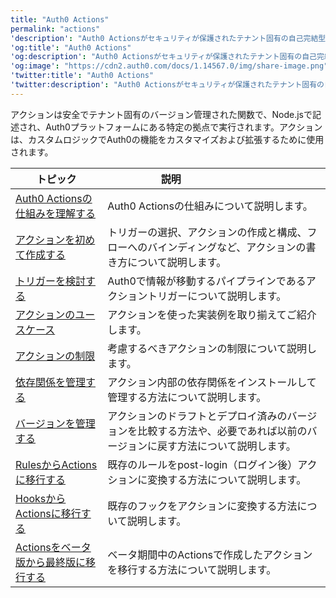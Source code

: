 ---
title: "Auth0 Actions"
permalink: "actions"
'description': "Auth0 Actionsがセキュリティが保護されたテナント固有の自己完結型の機能で、Auth0の動作をカスタマイズできることについて説明します。"
'og:title': "Auth0 Actions"
'og:description': "Auth0 Actionsがセキュリティが保護されたテナント固有の自己完結型の機能で、Auth0の動作をカスタマイズできることについて説明します。"
'og:image': "https://cdn2.auth0.com/docs/1.14567.0/img/share-image.png"
'twitter:title': "Auth0 Actions"
'twitter:description': "Auth0 Actionsがセキュリティが保護されたテナント固有の自己完結型の機能で、Auth0の動作をカスタマイズできることについて説明します。"
---

アクションは安全でテナント固有のバージョン管理された関数で、Node.jsで記述され、Auth0プラットフォームにある特定の拠点で実行されます。アクションは、カスタムロジックでAuth0の機能をカスタマイズおよび拡張するために使用されます。

<table class="table"><thead>
<tr>
<th><b>トピック</b></th>
<th><b>説明</b>                                </th>
</tr>
</thead>
<tbody>
<tr>
<td><a href="/ja-jp/customize/actions/actions-overview">Auth0 Actionsの仕組みを理解する</a></td>
<td>Auth0 Actionsの仕組みについて説明します。</td>
</tr>
<tr>
<td><a href="/ja-jp/customize/actions/write-your-first-action">アクションを初めて作成する</a></td>
<td>トリガーの選択、アクションの作成と構成、フローへのバインディングなど、アクションの書き方について説明します。</td>
</tr>
<tr>
<td><a href="/ja-jp/customize/actions/flows-and-triggers">トリガーを検討する</a></td>
<td>Auth0で情報が移動するパイプラインであるアクショントリガーについて説明します。</td>
</tr>
<tr>
<td><a href="/ja-jp/customize/actions/use-cases">アクションのユースケース</a></td>
<td>アクションを使った実装例を取り揃えてご紹介します。</td>
</tr>
<tr>
<td><a href="/ja-jp/customize/actions/limitations">アクションの制限</a></td>
<td>考慮するべきアクションの制限について説明します。</td>
</tr>
<tr>
<td><a href="/ja-jp/customize/actions/manage-dependencies">依存関係を管理する</a></td>
<td>アクション内部の依存関係をインストールして管理する方法について説明します。</td>
</tr>
<tr>
<td><a href="/ja-jp/customize/actions/manage-versions">バージョンを管理する</a></td>
<td>アクションのドラフトとデプロイ済みのバージョンを比較する方法や、必要であれば以前のバージョンに戻す方法について説明します。</td>
</tr>
<tr>
<td><a href="/ja-jp/customize/actions/migrate/migrate-from-rules-to-actions">RulesからActionsに移行する</a></td>
<td>既存のルールをpost-login（ログイン後）アクションに変換する方法について説明します。</td>
</tr>
<tr>
<td><a href="/ja-jp/customize/actions/migrate/migrate-from-hooks-to-actions">HooksからActionsに移行する</a></td>
<td>既存のフックをアクションに変換する方法について説明します。</td>
</tr>
<tr>
<td><a href="/ja-jp/customize/actions/migrate/migrate-from-actions-beta-to-final">Actionsをベータ版から最終版に移行する</a></td>
<td>ベータ期間中のActionsで作成したアクションを移行する方法について説明します。</td>
</tr>
</tbody>
</table>